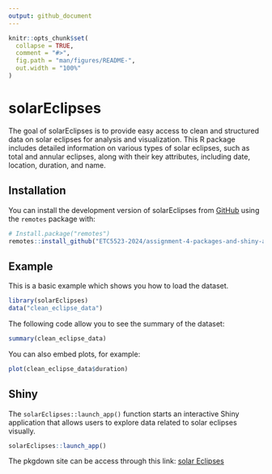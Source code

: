 ```yaml
---
output: github_document
---
```


<!-- README.md is generated from README.Rmd. Please edit that file -->

```r
knitr::opts_chunk$set(
  collapse = TRUE,
  comment = "#>",
  fig.path = "man/figures/README-",
  out.width = "100%"
)
```

# solarEclipses

<!-- badges: start -->
<!-- badges: end -->

The goal of solarEclipses is to provide easy access to clean and structured data on solar eclipses for analysis and visualization. This R package includes detailed information on various types of solar eclipses, such as total and annular eclipses, along with their key attributes, including date, location, duration, and name. 

## Installation

You can install the development version of solarEclipses from [GitHub](https://github.com/) using the `remotes` package with:

``` r
# Install.package("remotes")
remotes::install_github("ETC5523-2024/assignment-4-packages-and-shiny-apps-Fengz924", subdir = "solarEclipses")
```

## Example

This is a basic example which shows you how to load the dataset.

```r
library(solarEclipses)
data("clean_eclipse_data")
```

The following code allow you to see the summary of the dataset:

```r
summary(clean_eclipse_data)
```


You can also embed plots, for example:

```r
plot(clean_eclipse_data$duration)
```


## Shiny
The `solarEclipses::launch_app()` function starts an interactive Shiny application that allows users to explore data related to solar eclipses visually. 
```r
solarEclipses::launch_app()
```


The pkgdown site can be access through this link: [solar Eclipses](https://etc5523-2024.github.io/assignment-4-packages-and-shiny-apps-Fengz924/)
